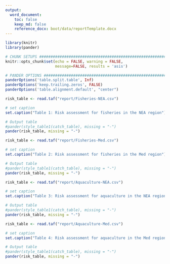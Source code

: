 ```yaml
---
output:
  word_document:
    toc: false
    keep_md: false
    reference_docx: boot/data/reportTemplate.docx
---
```


```r
library(knitr)
library(pander)
```

```r
# CHUNK SETUPS #################################################################
knitr::opts_chunk$set(echo = FALSE, warning = FALSE,
                      message=FALSE, results = 'asis')
```

```r
# PANDER OPTIONS ##############################################################
panderOptions('table.split.table', Inf)
panderOptions('keep.trailing.zeros', FALSE)
panderOptions('table.alignment.default', "center")
```



```r
risk_table <- read.taf("report/Fisheries-NEA.csv")

# set caption
set.caption("Table 1: Risk assessment for fisheries in the NEA region")

# Output table
#pander(style_table1(catch_table), missing = "-")
pander(risk_table, missing = "-")
```

```r
risk_table <- read.taf("report/Fisheries-Med.csv")

# set caption
set.caption("Table 2: Risk assessment for fisheries in the Med region")

# Output table
#pander(style_table1(catch_table), missing = "-")
pander(risk_table, missing = "-")
```

```r
risk_table <- read.taf("report/Aquaculture-NEA.csv")

# set caption
set.caption("Table 3: Risk assessment for aquaculture in the NEA region")

# Output table
#pander(style_table1(catch_table), missing = "-")
pander(risk_table, missing = "-")
```

```r
risk_table <- read.taf("report/Aquaculture-Med.csv")

# set caption
set.caption("Table 4: Risk assessment for aquaculture in the Med region")

# Output table
#pander(style_table1(catch_table), missing = "-")
pander(risk_table, missing = "-")
```
